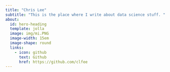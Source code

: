 ```yaml
---
title: "Chris Lee"
subtitle: "This is the place where I write about data science stuff. "
about:
  id: hero-heading
  template: jolla
  image: img/mi.PNG
  image-width: 15em
  image-shape: round
  links:
    - icon: github
      text: Github
      href: https://github.com/clfee
---
```





